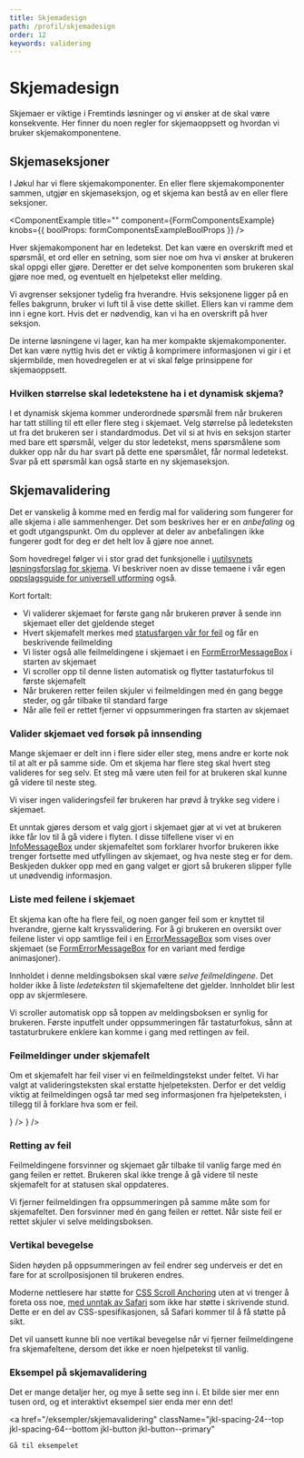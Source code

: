 ```yaml
---
title: Skjemadesign
path: /profil/skjemadesign
order: 12
keywords: validering
---
```



# Skjemadesign

<Ingress>
    Skjemaer er viktige i Fremtinds løsninger og vi ønsker at de skal være konsekvente. Her finner du noen regler for
    skjemaoppsett og hvordan vi bruker skjemakomponentene.
</Ingress>

## Skjemaseksjoner

I Jøkul har vi flere skjemakomponenter. En eller flere skjemakomponenter sammen, utgjør en skjemaseksjon, og et skjema kan bestå av en eller flere seksjoner.

<ComponentExample title="" component={FormComponentsExample} knobs={{ boolProps: formComponentsExampleBoolProps }} />

Hver skjemakomponent har en ledetekst. Det kan være en overskrift med et spørsmål, et ord eller en setning, som sier noe om hva vi ønsker at brukeren skal oppgi eller gjøre. Deretter er det selve komponenten som brukeren skal gjøre noe med, og eventuelt en hjelpetekst eller melding.

<FormFieldAnatomy />

Vi avgrenser seksjoner tydelig fra hverandre. Hvis seksjonene ligger på en felles bakgrunn, bruker vi luft til å vise dette skillet. Ellers kan vi ramme dem inn i egne kort. Hvis det er nødvendig, kan vi ha en overskrift på hver seksjon.

<PortalImage
    className="jkl-spacing-40--bottom"
    src="/assets/documentation/skjemadesign/skjemadesign_hund.png"
    alt="Skjermbilde av et skjemadesign fra kjøpsflyten for hundeforsikring"
/>

De interne løsningene vi lager, kan ha mer kompakte skjemakomponenter. Det kan være nyttig hvis det er viktig å komprimere informasjonen vi gir i et skjermbilde, men hovedregelen er at vi skal følge prinsippene for skjemaoppsett.

### Hvilken størrelse skal ledetekstene ha i et dynamisk skjema?

I et dynamisk skjema kommer underordnede spørsmål frem når brukeren har tatt stilling til ett eller flere steg i skjemaet. Velg størrelse på ledeteksten ut fra det brukeren ser i standardmodus. Det vil si at hvis en seksjon starter med bare ett spørsmål, velger du stor ledetekst, mens spørsmålene som dukker opp når du har svart på dette ene spørsmålet, får normal ledetekst. Svar på ett spørsmål kan også starte en ny skjemaseksjon.

## Skjemavalidering

Det er vanskelig å komme med en ferdig mal for validering som fungerer for alle skjema i alle sammenhenger. Det som beskrives her er en _anbefaling_ og et godt utgangspunkt. Om du opplever at deler av anbefalingen ikke fungerer godt for deg er det helt lov å gjøre noe annet.

Som hovedregel følger vi i stor grad det funksjonelle i [uutilsynets løsningsforslag for skjema](https://www.uutilsynet.no/wcag-standarden/skjema/38#formidle_feil_i_skjema_1). Vi beskriver noen av disse temaene i vår egen [oppslagsguide for universell utforming](/universell-utforming/guide) også.

Kort fortalt:

-   Vi validerer skjemaet for første gang når brukeren prøver å sende inn skjemaet eller det gjeldende steget
-   Hvert skjemafelt merkes med [statusfargen vår for feil](/profil/farger) og får en beskrivende feilmelding
-   Vi lister også alle feilmeldingene i skjemaet i en [FormErrorMessageBox](/komponenter/messagebox) i starten av skjemaet
-   Vi scroller opp til denne listen automatisk og flytter tastaturfokus til første skjemafelt
-   Når brukeren retter feilen skjuler vi feilmeldingen med én gang begge steder, og går tilbake til standard farge
-   Når alle feil er rettet fjerner vi oppsummeringen fra starten av skjemaet

### Valider skjemaet ved forsøk på innsending

Mange skjemaer er delt inn i flere sider eller steg, mens andre er korte nok til at alt er på samme side. Om et skjema har flere steg skal hvert steg valideres for seg selv. Et steg må være uten feil for at brukeren skal kunne gå videre til neste steg.

Vi viser ingen valideringsfeil før brukeren har prøvd å trykke seg videre i skjemaet.

Et unntak gjøres dersom et valg gjort i skjemaet gjør at vi vet at brukeren ikke får lov til å gå videre i flyten. I disse tilfellene viser vi en [InfoMessageBox](/komponenter/messagebox) under skjemafeltet som forklarer hvorfor brukeren ikke trenger fortsette med utfyllingen av skjemaet, og hva neste steg er for dem. Beskjeden dukker opp med en gang valget er gjort så brukeren slipper fylle ut unødvendig informasjon.

<PortalImage
    className="jkl-spacing-40--bottom"
    src="/assets/documentation/skjemadesign/skjemavalidering_blocker.png"
    alt="Skjermbilde av et skjema hvor vi informerer brukeren om riktig vei videre i en InfoMessageBox"
/>

### Liste med feilene i skjemaet

Et skjema kan ofte ha flere feil, og noen ganger feil som er knyttet til hverandre, gjerne kalt kryssvalidering. For å gi brukeren en oversikt over feilene lister vi opp samtlige feil i en [ErrorMessageBox](/komponenter/messagebox) som vises over skjemaet (se [FormErrorMessageBox](/komponenter/messagebox#i-skjema) for en variant med ferdige animasjoner).

Innholdet i denne meldingsboksen skal være _selve feilmeldingene_. Det holder ikke å liste _ledeteksten_ til skjemafeltene det gjelder. Innholdet blir lest opp av skjermlesere.

Vi scroller automatisk opp så toppen av meldingsboksen er synlig for brukeren. Første inputfelt under oppsummeringen får tastaturfokus, sånn at tastaturbrukere enklere kan komme i gang med rettingen av feil.

<PortalImage
    className="jkl-spacing-40--bottom"
    src="/assets/documentation/skjemadesign/skjemavalidering_error_summary.png"
    alt="Skjermbilde av en oppsummering av fire valideringsfeil vist i en ErrorMessageBox"
/>

### Feilmeldinger under skjemafelt

Om et skjemafelt har feil viser vi en feilmeldingstekst under feltet. Vi har valgt at valideringsteksten skal erstatte hjelpeteksten. Derfor er det veldig viktig at feilmeldingen også tar med seg informasjonen fra hjelpeteksten, i tillegg til å forklare hva som er feil.

<Grid>
    <DoDontExample
        type="do"
        description="Feilmeldingen inkluderer hjelpeteksten."
        content={
            <TextInput
                label="Fødselsnummer"
                errorLabel="Du må fylle ut fødselsnummer, 11 siffer"
                defaultValue="Input"
            />
        }
    />
    <DoDontExample
        type="dont"
        description="Feilmeldingen mangler hjelpeteksten."
        content={<TextInput label="Fødselsnummer" errorLabel="Fødselsnummeret er feil" defaultValue="Input" />}
    />
</Grid>

### Retting av feil

Feilmeldingene forsvinner og skjemaet går tilbake til vanlig farge med én gang feilen er rettet. Brukeren skal ikke trenge å gå videre til neste skjemafelt for at statusen skal oppdateres.

Vi fjerner feilmeldingen fra oppsummeringen på samme måte som for skjemafeltet. Den forsvinner med én gang feilen er rettet. Når siste feil er rettet skjuler vi selve meldingsboksen.

### Vertikal bevegelse

Siden høyden på oppsummeringen av feil endrer seg underveis er det en fare for at scrollposisjonen til brukeren endres.

Moderne nettlesere har støtte for [CSS Scroll Anchoring](https://drafts.csswg.org/css-scroll-anchoring) uten at vi trenger å foreta oss noe, [med unntak av Safari](https://caniuse.com/css-overflow-anchor) som ikke har støtte i skrivende stund. Dette er en del av CSS-spesifikasjonen, så Safari kommer til å få støtte på sikt.

Det vil uansett kunne bli noe vertikal bevegelse når vi fjerner feilmeldingene fra skjemafeltene, dersom det ikke er noen hjelpetekst til vanlig.

### Eksempel på skjemavalidering

Det er mange detaljer her, og mye å sette seg inn i. Et bilde sier mer enn tusen ord, og et interaktivt eksempel sier enda mer enn det!

<a
    href="/eksempler/skjemavalidering"
    className="jkl-spacing-24--top jkl-spacing-64--bottom jkl-button jkl-button--primary"
>
    Gå til eksempelet
</a>
